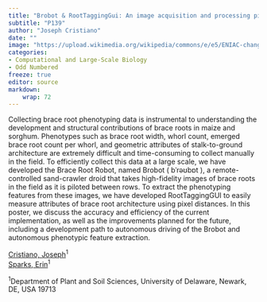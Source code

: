```yaml
---
title: "Brobot & RootTaggingGui: An image acquisition and processing pipeline for high-volume phenotyping"
subtitle: "P139"
author: "Joseph Cristiano"
date: ""
image: "https://upload.wikimedia.org/wikipedia/commons/e/e5/ENIAC-changing_a_tube.jpg"
categories: 
- Computational and Large-Scale Biology
- Odd Numbered
freeze: true
editor: source
markdown: 
    wrap: 72
---
```


Collecting brace root phenotyping data is instrumental to understanding the development and structural contributions of brace roots in maize and sorghum. Phenotypes such as brace root width, whorl count, emerged brace root count per whorl, and geometric attributes of stalk-to-ground architecture are extremely difficult and time-consuming to collect manually in the field. To efficiently collect this data at a large scale, we have developed the Brace Root Robot, named Brobot ( bˈrəʊbɒt ), a remote-controlled sand-crawler droid that takes high-fidelity images of brace roots in the field as it is piloted between rows. To extract the phenotyping features from these images, we have developed RootTaggingGUI to easily measure attributes of brace root architecture using pixel distances. In this poster, we discuss the accuracy and efficiency of the current implementation, as well as the improvements planned for the future, including a development path to autonomous driving of the Brobot and autonomous phenotypic feature extraction.

<a href='mailto:jcristia@udel.edu'>Cristiano, Joseph</a><sup>1</sup><br><a href='mailto:esparks@udel.edu'>Sparks, Erin</a><sup>1</sup><br>

<sup>1</sup>Department of Plant and Soil Sciences, University of Delaware, Newark, DE, USA 19713<br>
